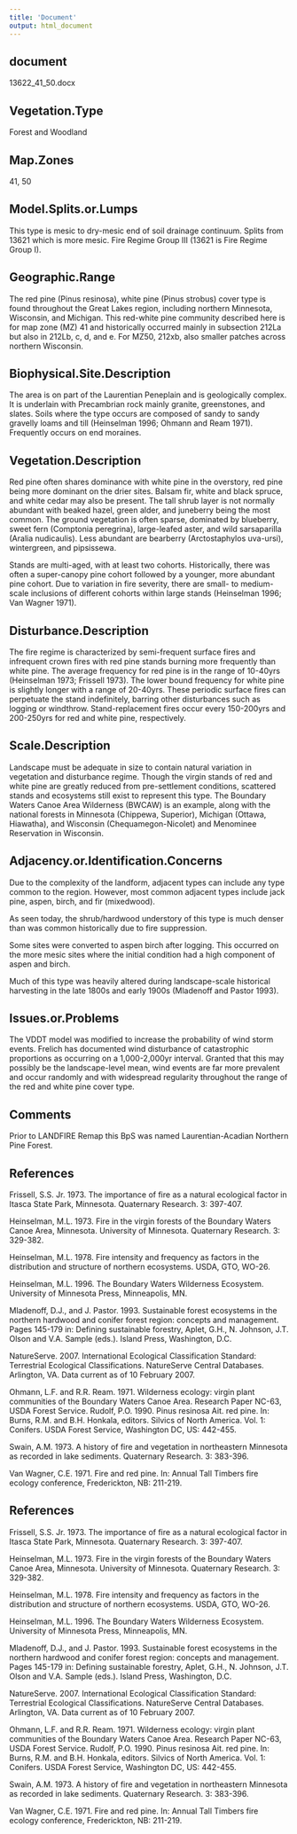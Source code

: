 ```yaml
---
title: 'Document'
output: html_document
---
```


## document
13622_41_50.docx

## Vegetation.Type
Forest and Woodland

## Map.Zones
41, 50

## Model.Splits.or.Lumps
This type is mesic to dry-mesic end of soil drainage continuum. Splits from 13621 which is more mesic.  Fire Regime Group III (13621 is Fire Regime Group I).

## Geographic.Range
The red pine (Pinus resinosa), white pine (Pinus strobus) cover type is found throughout the Great Lakes region, including northern Minnesota, Wisconsin, and Michigan. This red-white pine community described here is for map zone (MZ) 41 and historically occurred mainly in subsection 212La but also in 212Lb, c, d, and e. For MZ50, 212xb, also smaller patches across northern Wisconsin.

## Biophysical.Site.Description
The area is on part of the Laurentian Peneplain and is geologically complex. It is underlain with Precambrian rock mainly granite, greenstones, and slates. Soils where the type occurs are composed of sandy to sandy gravelly loams and till (Heinselman 1996; Ohmann and Ream 1971). Frequently occurs on end moraines.

## Vegetation.Description
Red pine often shares dominance with white pine in the overstory, red pine being more dominant on the drier sites. Balsam fir, white and black spruce, and white cedar may also be present. The tall shrub layer is not normally abundant with beaked hazel, green alder, and juneberry being the most common. The ground vegetation is often sparse, dominated by blueberry, sweet fern (Comptonia peregrina), large-leafed aster, and wild sarsaparilla (Aralia nudicaulis). Less abundant are bearberry (Arctostaphylos uva-ursi), wintergreen, and pipsissewa. 

Stands are multi-aged, with at least two cohorts. Historically, there was often a super-canopy pine cohort followed by a younger, more abundant pine cohort. Due to variation in fire severity, there are small- to medium-scale inclusions of different cohorts within large stands (Heinselman 1996; Van Wagner 1971).

## Disturbance.Description
The fire regime is characterized by semi-frequent surface fires and infrequent crown fires with red pine stands burning more frequently than white pine. The average frequency for red pine is in the range of 10-40yrs (Heinselman 1973; Frissell 1973). The lower bound frequency for white pine is slightly longer with a range of 20-40yrs. These periodic surface fires can perpetuate the stand indefinitely, barring other disturbances such as logging or windthrow. Stand-replacement fires occur every 150-200yrs and 200-250yrs for red and white pine, respectively.

## Scale.Description
Landscape must be adequate in size to contain natural variation in vegetation and disturbance regime. Though the virgin stands of red and white pine are greatly reduced from pre-settlement conditions, scattered stands and ecosystems still exist to represent this type. The Boundary Waters Canoe Area Wilderness (BWCAW) is an example, along with the national forests in Minnesota (Chippewa, Superior), Michigan (Ottawa, Hiawatha), and Wisconsin (Chequamegon-Nicolet) and Menominee Reservation in Wisconsin.

## Adjacency.or.Identification.Concerns
Due to the complexity of the landform, adjacent types can include any type common to the region. However, most common adjacent types include jack pine, aspen, birch, and fir (mixedwood).

As seen today, the shrub/hardwood understory of this type is much denser than was common historically due to fire suppression.

Some sites were converted to aspen birch after logging. This occurred on the more mesic sites where the initial condition had a high component of aspen and birch.

Much of this type was heavily altered during landscape-scale historical harvesting in the late 1800s and early 1900s (Mladenoff and Pastor 1993).

## Issues.or.Problems
The VDDT model was modified to increase the probability of wind storm events. Frelich has documented wind disturbance of catastrophic proportions as occurring on a 1,000-2,000yr interval. Granted that this may possibly be the landscape-level mean, wind events are far more prevalent and occur randomly and with widespread regularity throughout the range of the red and white pine cover type.

## Comments
Prior to LANDFIRE Remap this BpS was named Laurentian-Acadian Northern Pine Forest.

## References
Frissell, S.S. Jr. 1973. The importance of fire as a natural ecological factor in Itasca State Park, Minnesota. Quaternary Research. 3: 397-407.

Heinselman, M.L. 1973. Fire in the virgin forests of the Boundary Waters Canoe Area, Minnesota. University of Minnesota. Quaternary Research. 3: 329-382.

Heinselman, M.L. 1978. Fire intensity and frequency as factors in the distribution and structure of northern ecosystems. USDA, GTO, WO-26.

Heinselman, M.L. 1996. The Boundary Waters Wilderness Ecosystem. University of Minnesota Press, Minneapolis, MN.

Mladenoff, D.J., and J. Pastor. 1993. Sustainable forest ecosystems in the northern hardwood and conifer forest region: concepts and management. Pages 145-179 in: Defining sustainable forestry, Aplet, G.H., N. Johnson, J.T. Olson and V.A. Sample (eds.). Island Press, Washington, D.C.

NatureServe. 2007. International Ecological Classification Standard: Terrestrial Ecological Classifications. NatureServe Central Databases. Arlington, VA. Data current as of 10 February 2007.

Ohmann, L.F. and R.R. Ream. 1971. Wilderness ecology: virgin plant communities of the Boundary Waters Canoe Area. Research Paper NC-63, USDA Forest Service.
Rudolf, P.O. 1990. Pinus resinosa Ait. red pine. In: Burns, R.M. and B.H. Honkala, editors. Silvics of North America. Vol. 1: Conifers. USDA Forest Service, Washington DC, US: 442-455.

Swain, A.M. 1973. A history of fire and vegetation in northeastern Minnesota as recorded in lake sediments. Quaternary Research. 3: 383-396.

Van Wagner, C.E. 1971. Fire and red pine. In: Annual Tall Timbers fire ecology conference, Frederickton, NB: 211-219.

## References
Frissell, S.S. Jr. 1973. The importance of fire as a natural ecological factor in Itasca State Park, Minnesota. Quaternary Research. 3: 397-407.

Heinselman, M.L. 1973. Fire in the virgin forests of the Boundary Waters Canoe Area, Minnesota. University of Minnesota. Quaternary Research. 3: 329-382.

Heinselman, M.L. 1978. Fire intensity and frequency as factors in the distribution and structure of northern ecosystems. USDA, GTO, WO-26.

Heinselman, M.L. 1996. The Boundary Waters Wilderness Ecosystem. University of Minnesota Press, Minneapolis, MN.

Mladenoff, D.J., and J. Pastor. 1993. Sustainable forest ecosystems in the northern hardwood and conifer forest region: concepts and management. Pages 145-179 in: Defining sustainable forestry, Aplet, G.H., N. Johnson, J.T. Olson and V.A. Sample (eds.). Island Press, Washington, D.C.

NatureServe. 2007. International Ecological Classification Standard: Terrestrial Ecological Classifications. NatureServe Central Databases. Arlington, VA. Data current as of 10 February 2007.

Ohmann, L.F. and R.R. Ream. 1971. Wilderness ecology: virgin plant communities of the Boundary Waters Canoe Area. Research Paper NC-63, USDA Forest Service.
Rudolf, P.O. 1990. Pinus resinosa Ait. red pine. In: Burns, R.M. and B.H. Honkala, editors. Silvics of North America. Vol. 1: Conifers. USDA Forest Service, Washington DC, US: 442-455.

Swain, A.M. 1973. A history of fire and vegetation in northeastern Minnesota as recorded in lake sediments. Quaternary Research. 3: 383-396.

Van Wagner, C.E. 1971. Fire and red pine. In: Annual Tall Timbers fire ecology conference, Frederickton, NB: 211-219.

